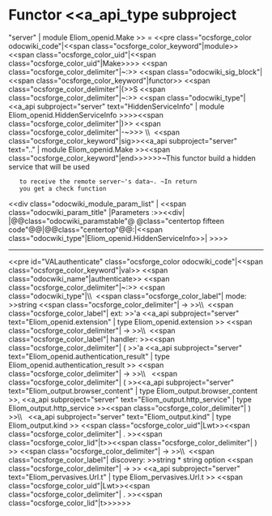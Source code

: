 =Functor <<a_api_type subproject="server" | module Eliom_openid.Make >> =
<<pre class="ocsforge_color odocwiki_code"|<<span class="ocsforge_color_keyword"|module>> <<span class="ocsforge_color_uid"|<<span class="ocsforge_color_uid"|Make>>>> <<span class="ocsforge_color_delimiter"|~:>> <<span class="odocwiki_sig_block"|<<span class="ocsforge_color_keyword"|functor>> <<span class="ocsforge_color_delimiter"|(>>S <<span class="ocsforge_color_delimiter"|~:>> <<span class="odocwiki_type"|<<a_api subproject="server" text="HiddenServiceInfo" | module Eliom_openid.HiddenServiceInfo >>>><<span class="ocsforge_color_delimiter"|)>> <<span class="ocsforge_color_delimiter"|-~>>> \\  <<span class="ocsforge_color_keyword"|sig>><<a_api subproject="server" text=".." | module Eliom_openid.Make >><<span class="ocsforge_color_keyword"|end>>>>>>~This functor build a hidden service that will be used
    to receive the remote server~'s data~. ~In return
    you get a check function
<<div class="odocwiki_module_param_list" | <<span class="odocwiki_param_title" |Parameters :>><<div|
|@@class="odocwiki_paramstable"@ @class="centertop fifteen code"@@{{{S}}}|@@class="centertop"@@:|<<span class="odocwiki_type"|Eliom_openid.HiddenServiceInfo>>|
>>>>

----
<<pre id="VALauthenticate" class="ocsforge_color odocwiki_code"|<<span class="ocsforge_color_keyword"|val>> <<span class="odocwiki_name"|authenticate>> <<span class="ocsforge_color_delimiter"|~:>> <<span class="odocwiki_type"|\\  <<span class="ocsforge_color_label"| mode: >>string <<span class="ocsforge_color_delimiter"| -> >>\\  <<span class="ocsforge_color_label"| ext: >>'a <<a_api subproject="server" text="Eliom_openid.extension" | type Eliom_openid.extension >> <<span class="ocsforge_color_delimiter"| -> >>\\  <<span class="ocsforge_color_label"| handler: >><<span class="ocsforge_color_delimiter"| ( >>'a <<a_api subproject="server" text="Eliom_openid.authentication_result" | type Eliom_openid.authentication_result >> <<span class="ocsforge_color_delimiter"| -> >>\\           <<span class="ocsforge_color_delimiter"| ( >><<a_api subproject="server" text="Eliom_output.browser_content" | type Eliom_output.browser_content >>, <<a_api subproject="server" text="Eliom_output.http_service" | type Eliom_output.http_service >><<span class="ocsforge_color_delimiter"| ) >>\\           <<a_api subproject="server" text="Eliom_output.kind" | type Eliom_output.kind >> <<span class="ocsforge_color_uid"|Lwt>><<span class="ocsforge_color_delimiter"| . >><<span class="ocsforge_color_lid"|t>><<span class="ocsforge_color_delimiter"| ) >> <<span class="ocsforge_color_delimiter"| -> >>\\  <<span class="ocsforge_color_label"| discovery: >>string * string option <<span class="ocsforge_color_delimiter"| -> >> <<a_api subproject="server" text="Eliom_pervasives.Url.t" | type Eliom_pervasives.Url.t >> <<span class="ocsforge_color_uid"|Lwt>><<span class="ocsforge_color_delimiter"| . >><<span class="ocsforge_color_lid"|t>>>>>>